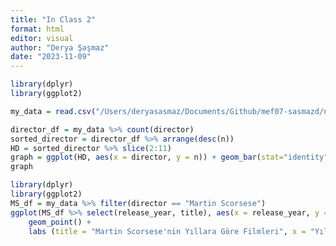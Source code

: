 ```yaml
---
title: "In Class 2"
format: html
editor: visual
author: "Derya Şaşmaz"
date: "2023-11-09"
---
```


```r
library(dplyr)
library(ggplot2)

my_data = read.csv("/Users/deryasasmaz/Documents/Github/mef07-sasmazd/netflix_titles.csv")

director_df = my_data %>% count(director)
sorted_director = director_df %>% arrange(desc(n)) 
HD = sorted_director %>% slice(2:11)
graph = ggplot(HD, aes(x = director, y = n)) + geom_bar(stat="identity", fill="skyblue") + labs(title = "En Çok Filmi Olan 10 Yönetmen", x = "Yönetmen", y = "Film Sayısı")
graph


```

```r
library(dplyr)
library(ggplot2)
MS_df = my_data %>% filter(director == "Martin Scorsese")
ggplot(MS_df %>% select(release_year, title), aes(x = release_year, y = title)) +
    geom_point() + 
    labs (title = "Martin Scorsese'nin Yıllara Göre Filmleri", x = "Yıl", y = "Film")
```
